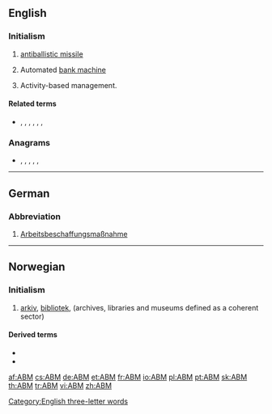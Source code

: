 {{also|abm|abm.}}
==English==

===Initialism===
{{rfc-header|Initialism}}
{{head|en|initialism}}

# {{lb|en|military}} [[antiballistic missile]]
# {{lb|en|banking|Canada}} Automated [[bank machine]]
# {{lb|en|management}} Activity-based management.

====Related terms====
* {{sense|military}} {{l|en|SLBM}}, {{l|en|ICBM}}, {{l|en|LRBM}}, {{l|en|IRBM}}, {{l|en|MRBM}}, {{l|en|SRBM}}, {{l|en|AShBM}}

===Anagrams===
* {{l|en|amb}}, {{l|en|bam}}, {{l|en|B. M. A.}}, {{l|en|BMA}}, {{l|en|MAb}}, {{l|en|MBA}}

[[Category:English three-letter words]]

----

==German==

===Abbreviation===
{{rfc-header|Abbreviation}}
{{head|de|abbreviation}}

# [[Arbeitsbeschaffungsmaßnahme]] {{g|f}}

----

==Norwegian==

===Initialism===
{{rfc-header|Initialism}}
{{head|no|initialism}}

# [[arkiv]], [[bibliotek]], {{l|no|museum}} (archives, libraries and museums defined as a coherent sector)

====Derived terms====
* {{l|no|ABM-institusjon}}
* {{l|no|ABM-utvikling}}

[[af:ABM]]
[[cs:ABM]]
[[de:ABM]]
[[et:ABM]]
[[fr:ABM]]
[[io:ABM]]
[[pl:ABM]]
[[pt:ABM]]
[[sk:ABM]]
[[th:ABM]]
[[tr:ABM]]
[[vi:ABM]]
[[zh:ABM]]
